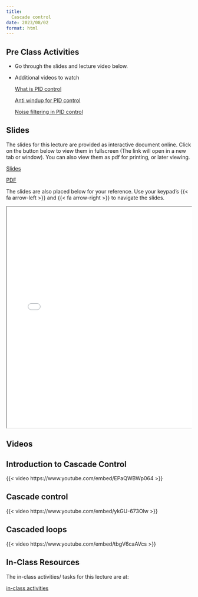 ```yaml
---
title: 
  Cascade control
date: 2023/08/02
format: html
---
```


## Pre Class Activities

- Go through the slides and lecture video below. 

- Additional videos to watch

  [What is PID control](https://youtu.be/wkfEZmsQqiA)

  [Anti windup for PID control](https://youtu.be/NVLXCwc8HzM)
  
  [Noise filtering in PID control](https://youtu.be/7dUVdrs1e18)

## Slides

The slides for this lecture are provided as interactive document online. Click
on the button below to view them in fullscreen (The link will open in a new tab
or window). You can also view them as pdf for printing, or later viewing.  

:::{.grid}
::: {.g-col-1}
[Slides](../../slides/03-cascade_control/index.qmd){target="_blank" .btn .btn-success .btn-lg role="button"}

:::

::: {.g-col-1}
[PDF](../../slides/03-cascade_control/03-cascade_control.pdf){target="_blank" .btn .btn-info .btn-lg role="button"}

:::
:::

The slides are also placed below for your reference. Use your keypad's
{{< fa arrow-left >}} and {{< fa arrow-right >}} to navigate the slides.

::: {.container style="position: relative;overflow: hidden;width:
100%;min-height:600px;"}
<iframe src="../../slides/03-cascade_control/"
style="position=absolute;top: 0;left: 0;bottom: 0;right: 0;width:
100%;min-height:600px;"></iframe>
:::

## Videos

::: {.panel-tabset}
## Introduction to Cascade Control
{{< video https://www.youtube.com/embed/EPaQWBWp064 >}}

## Cascade control
{{< video https://www.youtube.com/embed/ykGU-673Olw >}}


## Cascaded loops
{{< video https://www.youtube.com/embed/tbgV6caAVcs >}}
:::

<!--

## Lecture notes

Detailed lcture notes are available for this lecture. 
You can browse them by
clicking on the link below. 
You can also download them in various formats from
the link. 

:::{.grid}
::: {.g-col-3}
[Lecture Notes](../../notes/01-recap/index.qmd){.btn .btn-success .btn-lg role="button"}

:::
:::

-->

## In-Class Resources

The in-class activities/ tasks for this lecture are at:

:::{.grid}
::: {.g-col-5}

[in-class activities](../../notes/03-cascade_control/in-class-activities.qmd){.btn .btn-success .btn-lg role="button"}

:::
:::



